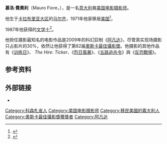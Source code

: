 {{noteTA
|G1=Show
|G2=Movie
}}
{{Infobox person
|name = 慕洛·費奧利<br /><small>{{lang|it|Mauro Fiore}}</small>
| image = 
| image_size= 
| caption= 
| birth_date = {{birth date and age|1964|11|15}}
| birth_place = [[意大利|意大利]][[卡拉布里亚大区|卡拉布里亚大区]][[马尔齐|马尔齐]]
| birth_name = 
| networth    = 
| years_active = 1986年至今
| spouse      = {{marriage|克莉絲汀·佛爾默<!--Christine Vollmer-->|2000}}
| children =
| other_names = 
| occupation = [[電影攝影師|電影攝影師]]
| website = 
}}

'''慕洛·費奧利'''（Mauro Fiore，{{bd|1964年|11月15日}}），是一名[[意大利|意大利]]裔[[美国|美国]][[电影|电影]][[摄影师|摄影师]]。

他生于[[卡拉布里亚大区|卡拉布里亚大区]]的[[马尔齐|马尔齐]]，1971年他家移居[[美国|美国]]<ref name="bio">{{cite web | url=http://www.cinematographers.nl/PaginasDoPh/fiore.htm | title=Mauro Fiore | work=www.cinematographers.nl | accessdate=March 9, 2010 | archive-date=2020-02-25 | archive-url=https://web.archive.org/web/20200225080854/http://www.cinematographers.nl/PaginasDoPh/fiore.htm | dead-url=no }}</ref>。

1987年他获得{{tsl|en|Columbia College Chicago|芝加哥哥伦比亚学院}}的[[文学士|文学士]]<ref>{{cite web | url=http://www.dailyherald.com/story/?id=364270 | title=Daily Herald | work=www.dailyherald.com | accessdate=April 2, 2010 | archive-date=2010-03-10 | archive-url=https://web.archive.org/web/20100310025620/http://www.dailyherald.com/story/?id=364270 | dead-url=no }}</ref>。

他担任摄影最知名的电影作品是2009年的科幻巨制《[[阿凡达|阿凡达]]》，尽管真实现场摄影只占影片的30%，依然让他获得了第82届[[奧斯卡最佳攝影獎|奧斯卡最佳攝影獎]]。他摄影的其他作品有《[[训练日|训练日]]》、 ''The Hire: Ticker''、《[[烈日風暴|烈日風暴]]》、《[[五路追杀令|五路追杀令]]》與《[[反恐戰場|反恐戰場]]》。

==参考资料==
{{reflist}}

==外部链接==
*{{IMDb name|0278475}}

{{DEFAULTSORT:Fiore, Mauro}}

[[Category:科森札省人|Category:科森札省人]]
[[Category:美国电影摄影师|Category:美国电影摄影师]]
[[Category:移民美國的義大利人|Category:移民美國的義大利人]]
[[Category:奧斯卡最佳攝影獎獲獎者|Category:奧斯卡最佳攝影獎獲獎者]]
[[Category:阿凡达|Category:阿凡达]]